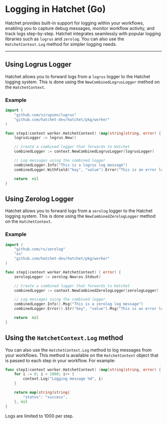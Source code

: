 # Logging in Hatchet (Go)

Hatchet provides built-in support for logging within your workflows, enabling you to capture debug messages, monitor workflow activity, and track logs step-by-step. Hatchet integrates seamlessly with popular logging libraries such as `logrus` and `zerolog`. You can also use the `HatchetContext.Log` method for simpler logging needs.

---

## Using Logrus Logger

Hatchet allows you to forward logs from a `logrus` logger to the Hatchet logging system. This is done using the `NewCombinedLogrusLogger` method on the `HatchetContext`.

### Example

```go
import (
    "github.com/sirupsen/logrus"
    "github.com/hatchet-dev/hatchet/pkg/worker"
)

func step1(context worker.HatchetContext) (map[string]string, error) {
    logrusLogger := logrus.New()

    // Create a combined logger that forwards to Hatchet
    combinedLogger := context.NewCombinedLogrusLogger(logrusLogger)

    // Log messages using the combined logger
    combinedLogger.Info("This is a logrus log message")
    combinedLogger.WithField("key", "value").Error("This is an error log with structured data")

    return  nil
}
```

## Using Zerolog Logger

Hatchet allows you to forward logs from a `zerolog` logger to the Hatchet logging system. This is done using the `NewCombinedZerologLogger` method on the `HatchetContext`.

### Example

```go
import (
    "github.com/rs/zerolog"
    "os"
    "github.com/hatchet-dev/hatchet/pkg/worker"
)

func step1(context worker.HatchetContext) ( error) {
    zerologLogger := zerolog.New(os.Stdout)

    // Create a combined logger that forwards to Hatchet
    combinedLogger := context.NewCombinedZerologLogger(zerologLogger)

    // Log messages using the combined logger
    combinedLogger.Info().Msg("This is a zerolog log message")
    combinedLogger.Error().Str("key", "value").Msg("This is an error log with structured data")

    return  nil
}
```

## Using the `HatchetContext.Log` method

You can also use the `HatchetContext.Log` method to log messages from your workflows. This method is available on the `HatchetContext` object that is passed to each step in your workflow. For example:

```go
func step1(context worker.HatchetContext) (map[string]string, error) {
    for i := 0; i < 1000; i++ {
        context.Log("Logging message %d", i)
    }

    return map[string]string{
        "status": "success",
    }, nil
}
```

Logs are limited to 1000 per step.
